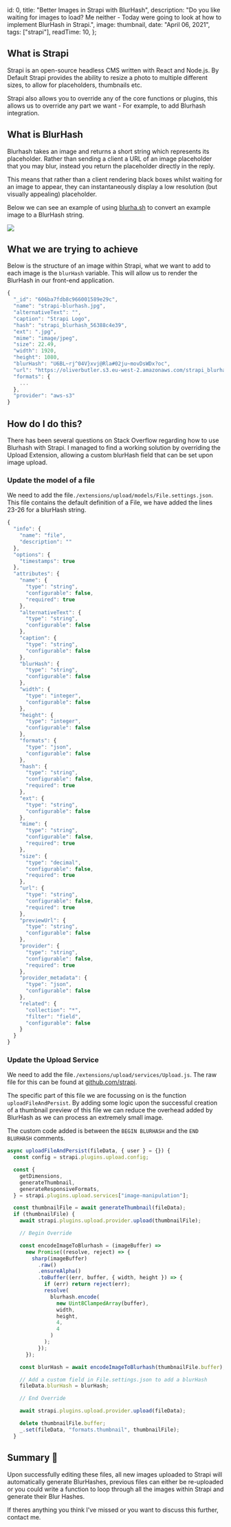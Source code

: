 
  id: 0,
  title: "Better Images in Strapi with BlurHash",
  description:
    "Do you like waiting for images to load? Me neither - Today were going to look at how to implement BlurHash in Strapi.",
  image: thumbnail,
  date: "April 06, 2021",
  tags: ["strapi"],
  readTime: 10,
};


## What is Strapi

Strapi is an open-source headless CMS written with React and Node.js. By Default Strapi provides the ability to resize a photo to multiple different sizes, to allow for placeholders, thumbnails etc.

Strapi also allows you to override any of the core functions or plugins, this allows us to override any part we want - For example, to add Blurhash integration.

## What is BlurHash

Blurhash takes an image and returns a short string which represents its placeholder. Rather than sending a client a URL of an image placeholder that you may blur, instead you return the placeholder directly in the reply.

This means that rather than a client rendering black boxes whilst waiting for an image to appear, they can instantaneously display a low resolution (but visually appealing) placeholder.

Below we can see an example of using [blurha.sh](https://blurha.sh) to convert an example image to a BlurHash string.

<Image src={blurhashHlf} placeholder="blur" />

<Gif
  url="https://media.giphy.com/media/zIwIWQx12YNEI/source.gif"
  caption="No no. BlurHash. 🪄"
/>

## What we are trying to achieve

Below is the structure of an image within Strapi, what we want to add to each image is the `blurHash` variable. This will allow us to render the BlurHash in our front-end application.

```javascript
{
  "_id": "606ba7fdb8c966001589e29c",
  "name": "strapi-blurhash.jpg",
  "alternativeText": "",
  "caption": "Strapi Logo",
  "hash": "strapi_blurhash_56388c4e39",
  "ext": ".jpg",
  "mime": "image/jpeg",
  "size": 22.49,
  "width": 1920,
  "height": 1080,
  "blurHash": "U6BL~rj^04V}xvj@Rla#02ju~movDsWDx?oc",
  "url": "https://oliverbutler.s3.eu-west-2.amazonaws.com/strapi_blurhash_56388c4e39.jpg",
  "formats": {
    ...
  },
  "provider": "aws-s3"
}
```

## How do I do this?

There has been several questions on Stack Overflow regarding how to use Blurhash with Strapi. I managed to find a working solution by overriding the Upload Extension, allowing a custom blurHash field that can be set upon image upload.

### Update the model of a file

We need to add the file`./extensions/upload/models/File.settings.json`. This file contains the default definition of a File, we have added the lines 23-26 for a blurHash string.

```javascript
{
  "info": {
    "name": "file",
    "description": ""
  },
  "options": {
    "timestamps": true
  },
  "attributes": {
    "name": {
      "type": "string",
      "configurable": false,
      "required": true
    },
    "alternativeText": {
      "type": "string",
      "configurable": false
    },
    "caption": {
      "type": "string",
      "configurable": false
    },
    "blurHash": {
      "type": "string",
      "configurable": false
    },
    "width": {
      "type": "integer",
      "configurable": false
    },
    "height": {
      "type": "integer",
      "configurable": false
    },
    "formats": {
      "type": "json",
      "configurable": false
    },
    "hash": {
      "type": "string",
      "configurable": false,
      "required": true
    },
    "ext": {
      "type": "string",
      "configurable": false
    },
    "mime": {
      "type": "string",
      "configurable": false,
      "required": true
    },
    "size": {
      "type": "decimal",
      "configurable": false,
      "required": true
    },
    "url": {
      "type": "string",
      "configurable": false,
      "required": true
    },
    "previewUrl": {
      "type": "string",
      "configurable": false
    },
    "provider": {
      "type": "string",
      "configurable": false,
      "required": true
    },
    "provider_metadata": {
      "type": "json",
      "configurable": false
    },
    "related": {
      "collection": "*",
      "filter": "field",
      "configurable": false
    }
  }
}
```

### Update the Upload Service

We need to add the file`./extensions/upload/services/Upload.js`. The raw file for this can be found at [github.com/strapi](https://github.com/strapi/strapi/blob/e65ad58d2c9a09be9622f8cab5d5f619886d0a8b/packages/strapi-plugin-upload/services/Upload.js#L145).

The specific part of this file we are focussing on is the function `uploadFileAndPersist`. By adding some logic upon the successful creation of a thumbnail preview of this file we can reduce the overhead added by BlurHash as we can process an extremely small image.

The custom code added is between the `BEGIN BLURHASH` and the `END BLURHASH` comments.

```javascript
async uploadFileAndPersist(fileData, { user } = {}) {
  const config = strapi.plugins.upload.config;

  const {
    getDimensions,
    generateThumbnail,
    generateResponsiveFormats,
  } = strapi.plugins.upload.services["image-manipulation"];

  const thumbnailFile = await generateThumbnail(fileData);
  if (thumbnailFile) {
    await strapi.plugins.upload.provider.upload(thumbnailFile);

    // Begin Override

    const encodeImageToBlurhash = (imageBuffer) =>
      new Promise((resolve, reject) => {
        sharp(imageBuffer)
          .raw()
          .ensureAlpha()
          .toBuffer((err, buffer, { width, height }) => {
            if (err) return reject(err);
            resolve(
              blurhash.encode(
                new Uint8ClampedArray(buffer),
                width,
                height,
                4,
                4
              )
            );
          });
      });

    const blurHash = await encodeImageToBlurhash(thumbnailFile.buffer);

    // Add a custom field in File.settings.json to add a blurHash
    fileData.blurHash = blurHash;

    // End Override

    await strapi.plugins.upload.provider.upload(fileData);

    delete thumbnailFile.buffer;
    _.set(fileData, "formats.thumbnail", thumbnailFile);
  }
```

## Summary 🎉

Upon successfully editing these files, all new images uploaded to Strapi will automatically generate BlurHashes, previous files can either be re-uploaded or you could write a function to loop through all the images within Strapi and generate their Blur Hashes.

If theres anything you think I've missed or you want to discuss this further, contact me.

<Gif
  url="https://media.giphy.com/media/g9582DNuQppxC/source.gif"
  caption="Congratulations 🎉"
/>
